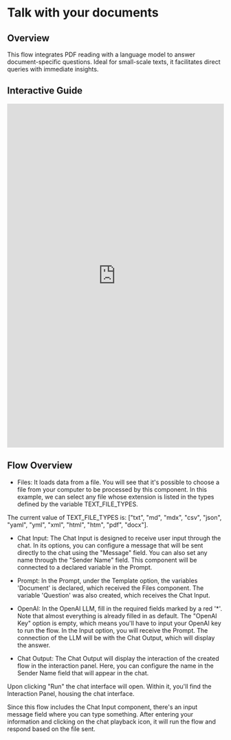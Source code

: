 
# Talk with your documents

## Overview

This flow integrates PDF reading with a language model to answer document-specific questions. Ideal for small-scale texts, it facilitates direct queries with immediate insights.

## Interactive Guide
<iframe
  src="https://app.tango.us/app/embed/d741d3ea-17ad-4fd3-9924-16e57ae273ed"
  sandbox="allow-scripts allow-top-navigation-by-user-activation allow-popups allow-same-origin"
  security="restricted"
  title="Step-by-Step Instructions to Create a Document QA using Langflow"
  width="100%"
  height="800px"
  referrerpolicy="strict-origin-when-cross-origin"
  frameborder="0"
  webkitallowfullscreen="webkitallowfullscreen"
  mozallowfullscreen="mozallowfullscreen"
  allowfullscreen="allowfullscreen"
></iframe>

## Flow Overview

- Files: It loads data from a file. You will see that it's possible to choose a file from your computer to be processed by this component. In this example, we can select any file whose extension is listed in the types defined by the variable TEXT_FILE_TYPES.

<Admonition type="info">
The current value of TEXT_FILE_TYPES is: ["txt", "md", "mdx", "csv", "json", "yaml", "yml", "xml", "html", "htm", "pdf", "docx"].
</Admonition>

- Chat Input: The Chat Input is designed to receive user input through the chat. In its options, you can configure a message that will be sent directly to the chat using the "Message" field. You can also set any name through the "Sender Name" field. This component will be connected to a declared variable in the Prompt.

- Prompt: In the Prompt, under the Template option, the variables 'Document' is declared, which received the Files component. The variable 'Question' was also created, which receives the Chat Input.

- OpenAI: In the OpenAI LLM, fill in the required fields marked by a red '*'. Note that almost everything is already filled in as default. The "OpenAI Key" option is empty, which means you'll have to input your OpenAI key to run the flow. In the Input option, you will receive the Prompt. The connection of the LLM will be with the Chat Output, which will display the answer.

- Chat Output: The Chat Output will display the interaction of the created flow in the interaction panel. Here, you can configure the name in the Sender Name field that will appear in the chat.


Upon clicking "Run" the chat interface will open. Within it, you'll find the Interaction Panel, housing the chat interface.

Since this flow includes the Chat Input component, there's an input message field where you can type something. After entering your information and clicking on the chat playback icon, it will run the flow and respond based on the file sent.